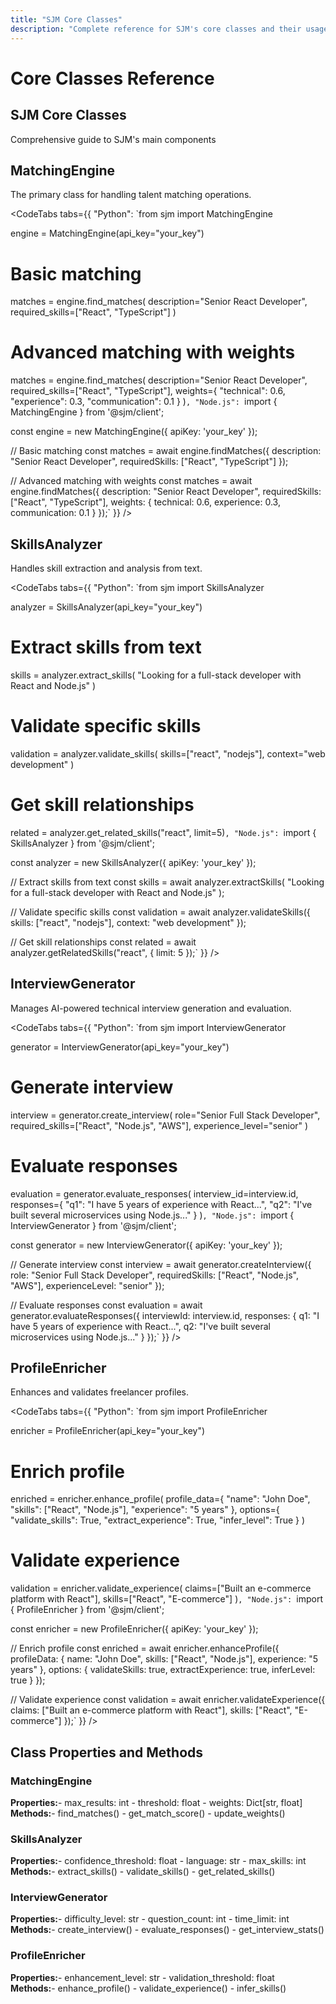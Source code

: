 ```yaml
---
title: "SJM Core Classes"
description: "Complete reference for SJM's core classes and their usage"
---
```


# Core Classes Reference

<FuturisticCard>
  <div className="flex items-center justify-between">
    <h2 className="text-2xl font-bold mb-2">SJM Core Classes</h2>
    <div className="text-gray-400">
      Comprehensive guide to SJM's main components
    </div>
  </div>
</FuturisticCard>

## MatchingEngine

The primary class for handling talent matching operations.

<CodeTabs
  tabs={{
    "Python": `from sjm import MatchingEngine

engine = MatchingEngine(api_key="your_key")

# Basic matching

matches = engine.find_matches(
description="Senior React Developer",
required_skills=["React", "TypeScript"]
)

# Advanced matching with weights

matches = engine.find_matches(
description="Senior React Developer",
required_skills=["React", "TypeScript"],
weights={
"technical": 0.6,
"experience": 0.3,
"communication": 0.1
}
)`,
    "Node.js": `import { MatchingEngine } from '@sjm/client';

const engine = new MatchingEngine({
apiKey: 'your_key'
});

// Basic matching
const matches = await engine.findMatches({
description: "Senior React Developer",
requiredSkills: ["React", "TypeScript"]
});

// Advanced matching with weights
const matches = await engine.findMatches({
description: "Senior React Developer",
requiredSkills: ["React", "TypeScript"],
weights: {
technical: 0.6,
experience: 0.3,
communication: 0.1
}
});`
}}
/>

## SkillsAnalyzer

Handles skill extraction and analysis from text.

<CodeTabs
  tabs={{
    "Python": `from sjm import SkillsAnalyzer

analyzer = SkillsAnalyzer(api_key="your_key")

# Extract skills from text

skills = analyzer.extract_skills(
"Looking for a full-stack developer with React and Node.js"
)

# Validate specific skills

validation = analyzer.validate_skills(
skills=["react", "nodejs"],
context="web development"
)

# Get skill relationships

related = analyzer.get_related_skills("react", limit=5)`,
    "Node.js": `import { SkillsAnalyzer } from '@sjm/client';

const analyzer = new SkillsAnalyzer({
apiKey: 'your_key'
});

// Extract skills from text
const skills = await analyzer.extractSkills(
"Looking for a full-stack developer with React and Node.js"
);

// Validate specific skills
const validation = await analyzer.validateSkills({
skills: ["react", "nodejs"],
context: "web development"
});

// Get skill relationships
const related = await analyzer.getRelatedSkills("react", { limit: 5 });`
}}
/>

## InterviewGenerator

Manages AI-powered technical interview generation and evaluation.

<CodeTabs
  tabs={{
    "Python": `from sjm import InterviewGenerator

generator = InterviewGenerator(api_key="your_key")

# Generate interview

interview = generator.create_interview(
role="Senior Full Stack Developer",
required_skills=["React", "Node.js", "AWS"],
experience_level="senior"
)

# Evaluate responses

evaluation = generator.evaluate_responses(
interview_id=interview.id,
responses={
"q1": "I have 5 years of experience with React...",
"q2": "I've built several microservices using Node.js..."
}
)`,
    "Node.js": `import { InterviewGenerator } from '@sjm/client';

const generator = new InterviewGenerator({
apiKey: 'your_key'
});

// Generate interview
const interview = await generator.createInterview({
role: "Senior Full Stack Developer",
requiredSkills: ["React", "Node.js", "AWS"],
experienceLevel: "senior"
});

// Evaluate responses
const evaluation = await generator.evaluateResponses({
interviewId: interview.id,
responses: {
q1: "I have 5 years of experience with React...",
q2: "I've built several microservices using Node.js..."
}
});`
}}
/>

## ProfileEnricher

Enhances and validates freelancer profiles.

<CodeTabs
  tabs={{
    "Python": `from sjm import ProfileEnricher

enricher = ProfileEnricher(api_key="your_key")

# Enrich profile

enriched = enricher.enhance_profile(
profile_data={
"name": "John Doe",
"skills": ["React", "Node.js"],
"experience": "5 years"
},
options={
"validate_skills": True,
"extract_experience": True,
"infer_level": True
}
)

# Validate experience

validation = enricher.validate_experience(
claims=["Built an e-commerce platform with React"],
skills=["React", "E-commerce"]
)`,
    "Node.js": `import { ProfileEnricher } from '@sjm/client';

const enricher = new ProfileEnricher({
apiKey: 'your_key'
});

// Enrich profile
const enriched = await enricher.enhanceProfile({
profileData: {
name: "John Doe",
skills: ["React", "Node.js"],
experience: "5 years"
},
options: {
validateSkills: true,
extractExperience: true,
inferLevel: true
}
});

// Validate experience
const validation = await enricher.validateExperience({
claims: ["Built an e-commerce platform with React"],
skills: ["React", "E-commerce"]
});`
}}
/>

## Class Properties and Methods

### MatchingEngine

<FuturisticCard>
  <div className="space-y-2">
    <div className="font-mono text-sm">
      <strong>Properties:</strong>- max_results: int - threshold: float -
      weights: Dict[str, float]
    </div>
    <div className="font-mono text-sm">
      <strong>Methods:</strong>- find_matches() - get_match_score() -
      update_weights()
    </div>
  </div>
</FuturisticCard>

### SkillsAnalyzer

<FuturisticCard>
  <div className="space-y-2">
    <div className="font-mono text-sm">
      <strong>Properties:</strong>- confidence_threshold: float - language: str
      - max_skills: int
    </div>
    <div className="font-mono text-sm">
      <strong>Methods:</strong>- extract_skills() - validate_skills() -
      get_related_skills()
    </div>
  </div>
</FuturisticCard>

### InterviewGenerator

<FuturisticCard>
  <div className="space-y-2">
    <div className="font-mono text-sm">
      <strong>Properties:</strong>- difficulty_level: str - question_count: int
      - time_limit: int
    </div>
    <div className="font-mono text-sm">
      <strong>Methods:</strong>- create_interview() - evaluate_responses() -
      get_interview_stats()
    </div>
  </div>
</FuturisticCard>

### ProfileEnricher

<FuturisticCard>
  <div className="space-y-2">
    <div className="font-mono text-sm">
      <strong>Properties:</strong>- enhancement_level: str -
      validation_threshold: float
    </div>
    <div className="font-mono text-sm">
      <strong>Methods:</strong>- enhance_profile() - validate_experience() -
      infer_skills()
    </div>
  </div>
</FuturisticCard>
